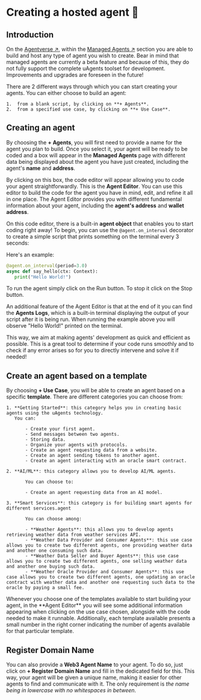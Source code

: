 
# Creating a hosted agent 🤖

## Introduction

On the [Agentverse ↗️](https://agentverse.ai/), within the [Managed Agents ↗️](/concepts/agent-services/agent-hosting) section you are able to build and host any type of agent you wish to create. Bear in mind that managed agents are currently a beta feature and because of this, they do not fully support the complete uAgents toolset for development. Improvements and upgrades are foreseen in the future!

There are 2 different ways through which you can start creating your agents. You can either choose to build an agent:

    1.  from a blank script, by clicking on **+ Agents**.
    2.  from a specified use case, by clicking on **+ Use Case**.

## Creating an agent

By choosing the **+ Agents**, you will first need to provide a name for the agent you plan to build.
Once you select it, your agent will be ready to be coded and a box will appear in the **Managed Agents** page with different data being displayed about the agent you have just created, including the agent's **name** and **address**.

By clicking on this box, the code editor will appear allowing you to code your agent straightforwardly. This is the **Agent Editor**. You can use this editor to build the code for the agent you have in mind, edit, and refine it all in one place. The Agent Editor provides you with different fundamental information about your agent, including the **agent's address** and **wallet address**.

On this code editor, there is a built-in **agent object** that enables you to start coding right away! To begin, you can use the `@agent.on_interval` decorator to create a simple script that prints something on the terminal every 3 seconds:

Here's an example:

   ```py copy
   @agent.on_interval(period=3.0)
   async def say_hello(ctx: Context):
      print("Hello World!")
   ```

To run the agent simply click on the Run button. To stop it click on the Stop button.

An additional feature of the Agent Editor is that at the end of it you can find the **Agents Logs**, which is a built-in terminal displaying the output of your script after it is being run. When running the example above you will observe "Hello World!" printed on the terminal.

This way, we aim at making agents' development as quick and efficient as possible. This is a great tool to determine if your code runs smoothly and to check if any error arises so for you to directly intervene and solve it if needed!

## Create an agent based on a template

By choosing **+ Use Case**, you will be able to create an agent based on a specific **template**. There are different categories you can choose from:

    1. **Getting Started**: this category helps you in creating basic agents using the uAgents technology.
       You can:

           - Create your first agent.
           - Send messages between two agents.
           - Storing data.
           - Organize your agents with protocols.
           - Create an agent requesting data from a website.
           - Create an agent sending tokens to another agent.
           - Create an agent interacting with an oracle smart contract.

    2. **AI/ML**: this category allows you to develop AI/ML agents.

           You can choose to:

           - Create an agent requesting data from an AI model.

    3. **Smart Services**: this category is for building smart agents for different services.agent

           You can choose among:

           - **Weather Agents**: this allows you to develop agents retrieving weather data from weather services API.
           - **Weather Data Provider and Consumer Agents**: this use case allows you to create two different agents, one providing weather data and another one consuming such data.
           - **Weather Data Seller and Buyer Agents**: this use case allows you to create two different agents, one selling weather data and another one buying such data.
           - **Weather Oracle Provider and Consumer Agents**: this use case allows you to create two different agents, one updating an oracle contract with weather data and another one requesting such data to the oracle by paying a small fee.

<Callout type="info" emoji="ℹ️">
  Whenever you choose one of the templates available to start building your agent, in the **Agent Editor** you will see some additional information appearing when clicking on the use case chosen, alongside with the code needed to make it runnable. Additionally, each template available presents a small number in the right corner indicating the number of agents available for that particular template.
</Callout>

## Register Domain Name

You can also provide a **Web3 Agent Name** to your agent. To do so, just click on **+ Register Domain Name** and fill in the dedicated field for this. This way, your agent will be given a unique name, making it easier for other agents to find and communicate with it. The only requirement is _the name being in lowercase with no whitespaces in between_.
